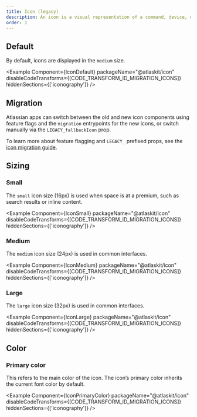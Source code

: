 ```yaml
---
title: Icon (legacy)
description: An icon is a visual representation of a command, device, directory, or common action.
order: 1
---
```



## Default

By default, icons are displayed in the `medium` size.

<Example
	Component={IconDefault}
	packageName="@atlaskit/icon"
	disableCodeTransforms={[CODE_TRANSFORM_ID_MIGRATION_ICONS]}
	hiddenSections={['iconography']}
/>

## Migration

Atlassian apps can switch between the old and new icon components using feature flags and the
`migration` entrypoints for the new icons, or switch manually via the `LEGACY_fallbackIcon` prop.

<Example
	Component={IconMigration}
	packageName="@atlaskit/icon"
	disableCodeTransforms={[CODE_TRANSFORM_ID_MIGRATION_ICONS]}
/>

To learn more about feature flagging and `LEGACY_` prefixed props, see the
[icon migration guide](/components/icon/migration-guide#atlassian-developers).

## Sizing

### Small

The `small` icon size (16px) is used when space is at a premium, such as search results or inline
content.

<Example
	Component={IconSmall}
	packageName="@atlaskit/icon"
	disableCodeTransforms={[CODE_TRANSFORM_ID_MIGRATION_ICONS]}
	hiddenSections={['iconography']}
/>

### Medium

The `medium` icon size (24px) is used in common interfaces.

<Example
	Component={IconMedium}
	packageName="@atlaskit/icon"
	disableCodeTransforms={[CODE_TRANSFORM_ID_MIGRATION_ICONS]}
	hiddenSections={['iconography']}
/>

### Large

The `large` icon size (32px) is used in common interfaces.

<Example
	Component={IconLarge}
	packageName="@atlaskit/icon"
	disableCodeTransforms={[CODE_TRANSFORM_ID_MIGRATION_ICONS]}
	hiddenSections={['iconography']}
/>

## Color

### Primary color

This refers to the main color of the icon. The icon’s primary color inherits the current font color
by default.

<Example
	Component={IconPrimaryColor}
	packageName="@atlaskit/icon"
	disableCodeTransforms={[CODE_TRANSFORM_ID_MIGRATION_ICONS]}
	hiddenSections={['iconography']}
/>
